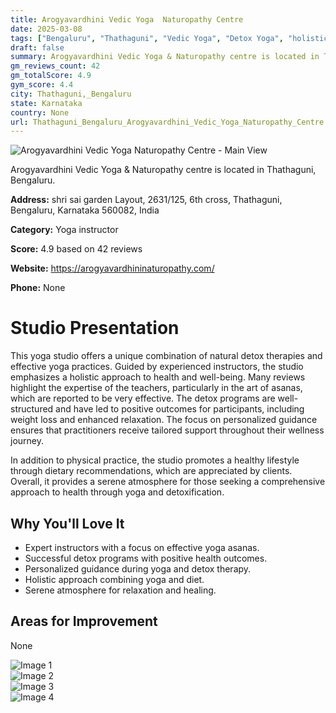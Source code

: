 ```yaml
---
title: Arogyavardhini Vedic Yoga  Naturopathy Centre
date: 2025-03-08
tags: ["Bengaluru", "Thathaguni", "Vedic Yoga", "Detox Yoga", "holistic", "serene", "Thathaguni, Bengaluru"]  
draft: false
summary: Arogyavardhini Vedic Yoga & Naturopathy centre is located in Thathaguni, Bengaluru.
gm_reviews_count: 42
gm_totalScore: 4.9
gym_score: 4.4
city: Thathaguni,_Bengaluru
state: Karnataka
country: None
url: Thathaguni_Bengaluru_Arogyavardhini_Vedic_Yoga_Naturopathy_Centre
---
```


<div className="aspect-[16/9] relative my-8">
  <img 
    src="https://lh5.googleusercontent.com/p/AF1QipNLlinc0VdI0J34ZVlTqKjiTtTS3Gg4ntILjyV6=w1920-h1080-k-no"
    alt="Arogyavardhini Vedic Yoga  Naturopathy Centre - Main View"
    className="object-cover absolute inset-0 w-full h-full rounded-lg"
  />
</div>

Arogyavardhini Vedic Yoga & Naturopathy centre is located in Thathaguni, Bengaluru.

**Address:** shri sai garden Layout, 2631/125, 6th cross, Thathaguni, Bengaluru, Karnataka 560082, India

**Category:** Yoga instructor

**Score:** 4.9 based on 42 reviews

**Website:** https://arogyavardhininaturopathy.com/

**Phone:** None

# Studio Presentation

This yoga studio offers a unique combination of natural detox therapies and effective yoga practices. Guided by experienced instructors, the studio emphasizes a holistic approach to health and well-being. Many reviews highlight the expertise of the teachers, particularly in the art of asanas, which are reported to be very effective. The detox programs are well-structured and have led to positive outcomes for participants, including weight loss and enhanced relaxation. The focus on personalized guidance ensures that practitioners receive tailored support throughout their wellness journey.

In addition to physical practice, the studio promotes a healthy lifestyle through dietary recommendations, which are appreciated by clients. Overall, it provides a serene atmosphere for those seeking a comprehensive approach to health through yoga and detoxification.

## Why You'll Love It

- Expert instructors with a focus on effective yoga asanas.
- Successful detox programs with positive health outcomes.
- Personalized guidance during yoga and detox therapy.
- Holistic approach combining yoga and diet.
- Serene atmosphere for relaxation and healing.

## Areas for Improvement

None

<div className="grid grid-cols-1 xl:grid-cols-2 gap-4 my-8">
<div className="aspect-[4/3] relative"><img src="https://lh5.googleusercontent.com/p/AF1QipP0cQ5p2Q61AgZlh-0eJ4Njp8ajswC5ZTmsfjYj=w1920-h1080-k-no" alt="Image 1" className="object-cover absolute inset-0 w-full h-full rounded-lg" /></div>
<div className="aspect-[4/3] relative"><img src="https://lh5.googleusercontent.com/p/AF1QipOKhDbXPJTz_ex4WkOHGSq0T90mGvsx6VgVRtDI=w1920-h1080-k-no" alt="Image 2" className="object-cover absolute inset-0 w-full h-full rounded-lg" /></div>
<div className="aspect-[4/3] relative"><img src="https://lh5.googleusercontent.com/p/AF1QipN_Vgb5TMaz6Pb_qylWHJyJmcVjWaFKKP_q8toW=w1920-h1080-k-no" alt="Image 3" className="object-cover absolute inset-0 w-full h-full rounded-lg" /></div>
<div className="aspect-[4/3] relative"><img src="https://streetviewpixels-pa.googleapis.com/v1/thumbnail?panoid=MJ1kKHgwqthQ2FkYuTNz5w&cb_client=maps_sv.tactile.gps&w=203&h=100&yaw=238.29207&pitch=0&thumbfov=100" alt="Image 4" className="object-cover absolute inset-0 w-full h-full rounded-lg" /></div>
</div>